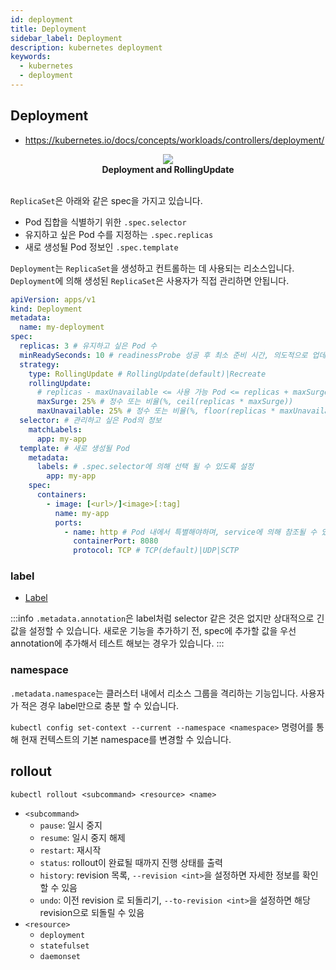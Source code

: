 ```yaml
---
id: deployment
title: Deployment
sidebar_label: Deployment
description: kubernetes deployment
keywords:
  - kubernetes
  - deployment
---
```



## Deployment

- https://kubernetes.io/docs/concepts/workloads/controllers/deployment/

<center>
	<img src={useBaseUrl("img/mlops/kubernetes/deployment-rolling.gif")} width={750} />
</center>
<center>
	<strong>Deployment and RollingUpdate</strong>
</center>
<br />

`ReplicaSet`은 아래와 같은 spec을 가지고 있습니다.

- Pod 집합을 식별하기 위한 `.spec.selector`
- 유지하고 싶은 Pod 수를 지정하는 `.spec.replicas`
- 새로 생성될 Pod 정보인 `.spec.template`

`Deployment`는 `ReplicaSet`을 생성하고 컨트롤하는 데 사용되는 리소스입니다. `Deployment`에 의해 생성된 `ReplicaSet`은 사용자가 직접 관리하면 안됩니다.

```yaml
apiVersion: apps/v1
kind: Deployment
metadata:
  name: my-deployment
spec:
  replicas: 3 # 유지하고 싶은 Pod 수
  minReadySeconds: 10 # readinessProbe 성공 후 최소 준비 시간, 의도적으로 업데이트 속도를 늦출 수 있음
  strategy:
    type: RollingUpdate # RollingUpdate(default)|Recreate
    rollingUpdate:
      # replicas - maxUnavailable <= 사용 가능 Pod <= replicas + maxSurge
      maxSurge: 25% # 정수 또는 비율(%, ceil(replicas * maxSurge))
      maxUnavailable: 25% # 정수 또는 비율(%, floor(replicas * maxUnavailable))
  selector: # 관리하고 싶은 Pod의 정보
    matchLabels:
      app: my-app
  template: # 새로 생성될 Pod
    metadata:
      labels: # .spec.selector에 의해 선택 될 수 있도록 설정
        app: my-app
    spec:
      containers:
        - image: [<url>/]<image>[:tag]
          name: my-app
          ports:
            - name: http # Pod 내에서 특별해야하며, service에 의해 참조될 수 있음
              containerPort: 8080
              protocol: TCP # TCP(default)|UDP|SCTP
```

### label

- [Label](/docs/mlops/kubernetes/object-management/label)

:::info
`.metadata.annotation`은 label처럼 selector 같은 것은 없지만 상대적으로 긴 값을 설정할 수 있습니다. 새로운 기능을 추가하기 전, spec에 추가할 값을 우선 annotation에 추가해서 테스트 해보는 경우가 있습니다.
:::

### namespace

`.metadata.namespace`는 클러스터 내에서 리소스 그룹을 격리하는 기능입니다. 사용자가 적은 경우 label만으로 충분 할 수 있습니다.

`kubectl config set-context --current --namespace <namespace>` 명령어를 통해 현재 컨텍스트의 기본 namespace를 변경할 수 있습니다.

## rollout

```shell
kubectl rollout <subcommand> <resource> <name>
```

- `<subcommand>`
  - `pause`: 일시 중지
  - `resume`: 일시 중지 해제
  - `restart`: 재시작
  - `status`: rollout이 완료될 때까지 진행 상태를 출력
  - `history`: revision 목록, `--revision <int>`을 설정하면 자세한 정보를 확인 할 수 있음
  - `undo`: 이전 revision 로 되돌리기, `--to-revision <int>`을 설정하면 해당 revision으로 되돌릴 수 있음
- `<resource>`
  - `deployment`
  - `statefulset`
  - `daemonset`
